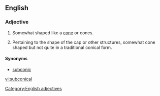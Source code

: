 ==English==

===Adjective===
{{head|en}}

# {{context|geometry|lang=en}} Somewhat shaped like a [[cone]] or cones.
# {{context|mycology|lang=en}} Pertaining to the shape of the cap or other structures, somewhat cone shaped but not quite in a traditional conical form.

====Synonyms====
* {{sense|geometry}} [[subconic]]

[[Category:English adjectives]]

[[vi:subconical]]